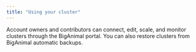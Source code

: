 ```yaml
---
title: "Using your cluster"
---
```


Account owners and contributors can connect, edit, scale, and monitor clusters through the BigAnimal portal. You can also restore clusters from BigAnimal automatic backups.
